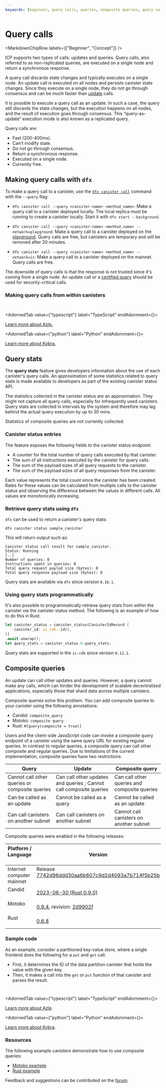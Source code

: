 ```yaml
---
keywords: [beginner, query calls, queries, composite queries, query call, making a query, call a canister with query]
---
```



# Query calls

<MarkdownChipRow labels={["Beginner", "Concept"]} />

ICP supports two types of calls: updates and queries. Query calls, also referred to as non-replicated queries, are executed on a single node and return a synchronous response.

A query call discards state changes and typically executes on a single node. An update call is executed on all nodes and persists canister state changes. Since they execute on a single node, they do not go through consensus and can be much faster than [update](/docs/building-apps/interact-with-canisters/update-calls) calls.

It is possible to execute a query call as an update. In such a case, the query still discards the state changes, but the execution happens on all nodes, and the result of execution goes through consensus. This “query-as-update” execution mode is also known as a replicated query.

Query calls are:

- Fast (200-400ms).
- Can't modify state.
- Do not go through consensus.
- Return a synchronous response.
- Executed on a single node.
- Currently free.


## Making query calls with `dfx`

To make a query call to a canister, use the [`dfx canister call`](/docs/building-apps/developer-tools/dfx/dfx-canister#dfx-canister-call) command with the `--query` flag:

- `dfx canister call --query <canister-name> <method_name>`: Make a query call to a canister deployed locally. The local replica must be running to create a canister locally. Start it with `dfx start --background`.

- `dfx canister call --query <canister-name> <method_name> --network=playground`: Make a query call to a canister deployed on the [playground](/docs/building-apps/developing-canisters/deploy#testnets). Query calls are free, but canisters are temporary and will be removed after 20 minutes.

- `dfx canister call --query <canister-name> <method_name> --network=ic`: Make a query call to a canister deployed on the mainnet. Query calls are free.

The downside of query calls is that the response is not trusted since it's coming from a single node. An update call or a [certified query](#certified-queries) should be used for security-critical calls.

### Making query calls from within canisters

<AdornedTabs groupId="language">
<TabItem value="motoko" label="Motoko" default>

```motoko no-repl file=../../references/samples/motoko/counter/src/Main.mo#L5-L9
```
</TabItem>

<TabItem value="rust" label="Rust">

```rust file=../../references/samples/rust/counter/src/lib.rs#L8-L12
```
</TabItem>

<AdornedTab value={"typescript"} label="TypeScript" endAdornment={<BetaChip />}>

[Learn more about Azle.](https://demergent-labs.github.io/azle/)
</AdornedTab>

<AdornedTab value={"python"} label="Python" endAdornment={<BetaChip />}>

[Learn more about Kybra.](https://demergent-labs.github.io/kybra/)
</AdornedTab>
</AdornedTabs>

## Query stats

The **query stats** feature gives developers information about the use of each canister's query calls. An approximation of some statistics related to query stats is made available to developers as part of the existing canister status API.

The statistics collected in the canister status are an approximation. They might not capture all query calls, especially for infrequently used canisters.
Query stats are collected in intervals by the system and therefore may lag behind the actual query execution by up to 30 mins.

Statistics of composite queries are not currently collected.

### Canister status entries

The feature exposes the following fields to the canister status endpoint:

- A counter for the total number of query calls executed by that canister.
- The sum of all instructions executed by the canister for query calls.
- The sum of the payload sizes of all query requests to the canister.
- The sum of the payload sizes of all query responses from the canister.

Each value represents the total count since the canister has been created.
Rates for these values can be calculated from multiple calls to the canister status and observing the difference between the values in different calls.
All values are monotonically increasing.

### Retrieve query stats using `dfx`

`dfx` can be used to return a canister's query stats:

```
dfx canister status sample_canister
```

This will return output such as:

```
Canister status call result for sample_canister.
Status: Running
[..]
Number of queries: 0
Instructions spent in queries: 0
Total query request paylod size (bytes): 0
Total query response payload size (bytes): 0
```

Query stats are available via `dfx` since version `0.16.1`.


### Using query stats programmatically

It's also possible to programmatically retrieve query stats from within the canister via the canister status method. The following is an example of how to do this in Rust:

```rust
let canister_status = canister_status(CanisterIdRecord {
    canister_id: ic_cdk::id(),
})
.await.unwrap();
let query_stats = canister_status.0.query_stats;
```

Query stats are supported in the `ic-cdk` since version `0.12.1`.

## Composite queries

An update can call other updates and queries. However, a query cannot make any calls, which can hinder the development of scalable decentralized applications, especially those that shard data across multiple canisters.

Composite queries solve this problem. You can add composite queries to your canister using the following annotations:

- Candid: `composite_query`
- Motoko: `composite query`
- Rust: `#[query(composite = true)]`

Users and the client-side JavaScript code can invoke a composite query endpoint of a canister using the same query URL for existing regular queries. In contrast to regular queries, a composite query can call other composite and regular queries. Due to limitations of the current implementation, composite queries have two restrictions:

| Query | Update | Composite query |
|--------|--------|----------------|
| Cannot call other queries or composite queries| Can call other updates and queries ; Cannot call composite queries| Can call other queries and composite queries |
| Can be called as an update | Cannot be called as a query | Cannot be called as an update |
| Can call canisters on another subnet | Can call canisters on another subnet | Cannot call canisters on another subnet |


Composite queries were enabled in the following releases:

| Platform / Language        | Version |
| -------------------------- | ------- |
| Internet computer mainnet  | Release [7742d96ddd30aa6b607c9d2d4093a7b714f5b25b](https://nns.ic0.app/proposal/?u=qoctq-giaaa-aaaaa-aaaea-cai&proposal=123311)     |
| Candid                     | [2023-06-30 (Rust 0.9.0)](https://github.com/dfinity/candid/blob/master/Changelog.md#2023-06-30-rust-090)     |
| Motoko                     | [0.9.4](https://github.com/dfinity/motoko/releases/tag/0.9.4), revision: [2d9902f](https://github.com/dfinity/motoko/commit/2d9902fb75bb04e377c28913c311aa2be373e159)    |
| Rust                       | [0.6.8](https://github.com/dfinity/cdk-rs/blob/219ae179b9c5ef0ebfff20b926a90f6624ebe704/src/ic-cdk/CHANGELOG.md#068---2022-11-28)    |


### Sample code
As an example, consider a partitioned key-value store, where a single frontend does the following for a `put` and `get` call:

- First, it determines the ID of the data partition canister that holds the value with the given key.
- Then, it makes a call into the `get` or `put` function of that canister and parses the result.

<AdornedTabs groupId="language">
<TabItem value="motoko" label="Motoko" default>

```motoko no-repl file=../../references/samples/motoko/composite_query/src/map/Map.mo
```
</TabItem>
<TabItem value="rust" label="Rust">

```rust file=../../references/samples/rust/composite_query/src/kv_frontend/lib.rs
```
</TabItem>

<AdornedTab value={"typescript"} label="TypeScript" endAdornment={<BetaChip />}>

[Learn more about Azle](https://demergent-labs.github.io/azle/the_azle_book.html).
</AdornedTab>

<AdornedTab value={"python"} label="Python" endAdornment={<BetaChip />}>

[Learn more about Kybra](https://demergent-labs.github.io/kybra/).
</AdornedTab>
</AdornedTabs>

### Resources
The following example canisters demonstrate how to use composite queries:

- [Motoko example](https://github.com/dfinity/examples/tree/master/motoko/composite_query)
- [Rust example](https://github.com/dfinity/examples/tree/master/rust/composite_query)

Feedback and suggestions can be contributed on the [forum](https://forum.dfinity.org/t/proposal-composite-queries/15979).